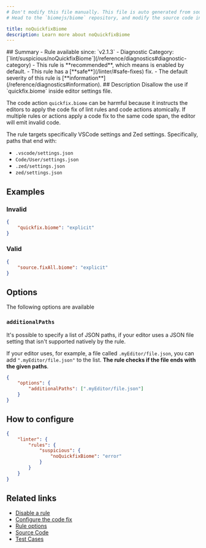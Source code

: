 ```yaml
---
# Don't modify this file manually. This file is auto generated from source, and you will lose your changes next time the website is built.
# Head to the `biomejs/biome` repository, and modify the source code in there.

title: noQuickfixBiome
description: Learn more about noQuickfixBiome
---
```


<Tabs>
<TabItem label="JSON (and super languages)" icon="seti:json">
## Summary
- Rule available since: `v2.1.3`
- Diagnostic Category: [`lint/suspicious/noQuickfixBiome`](/reference/diagnostics#diagnostic-category)
- This rule is **recommended**, which means is enabled by default.
- This rule has a [**safe**](/linter/#safe-fixes) fix.
- The default severity of this rule is [**information**](/reference/diagnostics#information).
## Description
Disallow the use if `quickfix.biome` inside editor settings file.

The code action `quickfix.biome` can be harmful because it instructs the editors
to apply the code fix of lint rules and code actions atomically. If multiple rules or
actions apply a code fix to the same code span, the editor will emit invalid code.

The rule targets specifically VSCode settings and Zed settings. Specifically, paths that end with:

- `.vscode/settings.json`
- `Code/User/settings.json`
- `.zed/settings.json`
- `zed/settings.json`

## Examples

### Invalid

```json
{
    "quickfix.biome": "explicit"
}
```

### Valid

```json
{
    "source.fixAll.biome": "explicit"
}
```

## Options

The following options are available

### `additionalPaths`

It's possible to specify a list of JSON paths, if your editor uses a JSON file setting that isn't supported natively by the rule.

If your editor uses, for example, a file called `.myEditor/file.json`, you can add `".myEditor/file.json"` to the list.
**The rule checks if the file ends with the given paths**.

```json
{
    "options": {
        "additionalPaths": [".myEditor/file.json"]
    }
}
```

## How to configure
```json title="biome.json"
{
	"linter": {
		"rules": {
			"suspicious": {
				"noQuickfixBiome": "error"
			}
		}
	}
}

```
## Related links

- [Disable a rule](/linter/#disable-a-rule)
- [Configure the code fix](/linter#configure-the-code-fix)
- [Rule options](/linter/#rule-options)
- [Source Code](https://github.com/biomejs/biome/blob/main/crates/biome_json_analyze/src/lint/suspicious/no_quickfix_biome.rs)
- [Test Cases](https://github.com/biomejs/biome/blob/main/crates/biome_json_analyze/tests/specs/suspicious/noQuickfixBiome)

</TabItem>
</Tabs>

